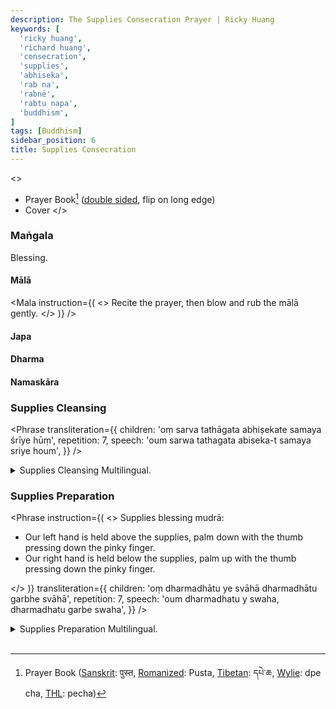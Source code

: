 ```yaml
---
description: The Supplies Consecration Prayer | Ricky Huang
keywords: [
  'ricky huang',
  'richard huang',
  'consecration',
  'supplies',
  'abhiseka',
  'rab na',
  'rabné',
  'rabtu napa',
  'buddhism',
]
tags: [Buddhism]
sidebar_position: 6
title: Supplies Consecration
---
```



<Welcome />

<>
  - Prayer Book[^1] <Link href="/pdf/consecration-supplies.pdf" rel="noopener noreferrer" target="_blank" title="Open Supplies Consecration prayer book"><FaPrint /></Link>
  ([double sided](https://helpx.adobe.com/acrobat/kb/print-double-sided-acrobat-reader.html#print-double-sided),
  flip on long edge)
  - Cover <Link href="/pdf/consecration-supplies-cover.pdf" rel="noopener noreferrer" target="_blank" title="Open Supplies Consecration prayer book cover"><FaPrint /></Link>
</>

### Maṅgala
Blessing.

#### Mālā
<Mala
  instruction={(
    <>
      Recite the prayer, then blow and rub the <Link href="https://en.wikipedia.org/wiki/Japamala">mālā</Link> gently.
    </>
  )}
/>

#### Japa
<Japa />

#### Dharma
<Dharma />

#### Namaskāra
<Namaskara />

### Supplies Cleansing
<Phrase
  transliteration={{
    children: 'oṃ sarva tathāgata abhiṣekate samaya śrīye hūṃ',
    repetition: 7,
    speech: 'oum sarwa tathagata abiseka-t samaya sriye houm',
  }}
/>
<details>
  <summary>
    Supplies Cleansing Multilingual.
  </summary>
  <div>
    <MultiLingual
      sanskrit={{ children: 'ॐ सर्वतथागता अभिषेकते समय श्रीये हूं' }}
      tibetan={{ children: 'ཨོཾ་སརྦ་ཏ་ཐཱ་ག་ཏ་ཨ་བྷི་ཥེ་ཀ་ཏེ་ས་མ་ཡ་ཤྲཱི་ཡེ་ཧཱུྃགིས་ཁྲུས་བྱ' }}
    />
  </div>
</details>

<Sunyata />
<Pratityasamutpada />
<VairocanaSarvaKataDanaVidhih />
<RatnadhvajaParikrama />
<VimalaUsnisa />

### Supplies Preparation
<Phrase
  instruction={(
    <>
      Supplies blessing mudrā:
      <ul>
        <li>Our left hand is held above the supplies, palm down with the thumb pressing down the pinky finger.</li>
        <li>Our right hand is held below the supplies, palm up with the thumb pressing down the pinky finger.</li>
      </ul>
    </>
  )}
  transliteration={{
    children: 'oṃ dharmadhātu ye svāhā dharmadhātu garbhe svāhā',
    repetition: 7,
    speech: 'oum dharmadhatu y swaha, dharmadhatu garbe swaha',
  }}
/>
<details>
  <summary>
    Supplies Preparation Multilingual.
  </summary>
  <div>
    <MultiLingual
      sanskrit={{ children: 'ॐ धर्मधातु ये स्वाहा धर्मधातु गर्भे स्वाहा' }}
    />
  </div>
</details>

<br />

[^1]: Prayer Book
      ([Sanskrit](https://en.wikipedia.org/wiki/Sanskrit_language): पुस्त,
      [Romanized](https://en.wikipedia.org/wiki/Romanization_of_Sanskrit): Pusta,
      [Tibetan](https://en.wikipedia.org/wiki/Tibetan_script): དཔེ་ཆ,
      [Wylie](https://en.wikipedia.org/wiki/Wylie_transliteration): dpe cha,
      [THL](https://en.wikipedia.org/wiki/THL_Simplified_Phonetic_Transcription): pecha)
